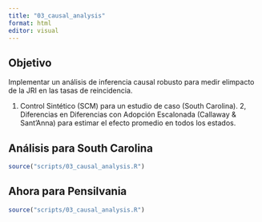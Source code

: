 ```yaml
---
title: "03_causal_analysis"
format: html
editor: visual
---
```


## Objetivo

Implementar un análisis de inferencia causal robusto para medir elimpacto de la JRI en las tasas de reincidencia.

1. Control Sintético (SCM) para un estudio de caso (South Carolina).
2, Diferencias en Diferencias con Adopción Escalonada (Callaway & Sant'Anna) para estimar el efecto promedio en todos los estados.

## Análisis para South Carolina 

```r
source("scripts/03_causal_analysis.R")
```

## Ahora para Pensilvania

```r
source("scripts/03_causal_analysis.R")
```
